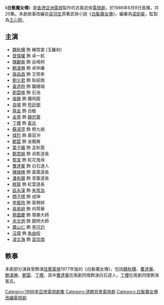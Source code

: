 {{Otheruses|白髮魔女傳 (消歧義)}}
{{亞視劇集 
| 中文劇名 = 白髮魔女傳
| 英文劇名 = The Invincible Snowy Hair Woman
| 圖像 =
| 製作年份 = 1986年
| 國家 = {{BHKG}}
| 海外推出日期 =
| aTV-11首播日期 = 1986年6月9日
| aTV-11首播時間 = 
| 監製 = [[王心慰|王心慰]]
| 編導 = {{nowrap|[[陳太源|陳太源]]、[[王偉仁|王偉仁]]、[[鄧志傑|鄧志傑]]、[[朱奕龍_(導演)|朱奕龍]]}}
| 助理編導 = {{nowrap|[[張健偉|張健偉]]、[[何志光_(導演)|何志光]]、[[黃裕文|黃裕文]]、[[高先明|高先明]]}}
| 編審 = [[梁劍豪|梁劍豪]]
| 編劇 = {{nowrap|[[梁志明|梁志明]]、[[莫淑娥|莫淑娥]]、[[林兆強|林兆強]]、[[張國源|張國源]]、<br/>[[鄭幼卿|鄭幼卿]]、[[梁劍豪|梁劍豪]]}}
| 集數 = 20
| 劇種 = 古裝武俠
| 製作統籌 = [[梁展基|梁展基]]
| 主演 = {{nowrap|[[魏秋樺|魏秋樺]]、[[曾偉權|曾偉權]]、[[陳觀泰|陳觀泰]]、[[黃造時|黃造時]]、<br/>[[劉少君|劉少君]]、[[曹達華|曹達華]]}}
| 主題曲 = 白髮魔女傳
| 作曲 = [[楊道火|楊道火]]
| 填詞 = [[卡龍|卡龍]]
| 主唱 = [[斑斑|斑斑]]
| 插曲 = 天真風趣的
| 作曲3 = [[楊道火|楊道火]]
| 填詞3 = [[鍾繼昌|鍾繼昌]]
| 主唱3 = [[斑斑|斑斑]]
}}
《'''白髮魔女傳'''》是[[香港|香港]][[亞洲電視|亞洲電視]]製作的古裝武俠[[電視劇|電視劇]]，於1986年6月9日首播，共20集。本劇故事改編自[[梁羽生|梁羽生]]原著武俠小說《[[白髮魔女傳|白髮魔女傳]]》，編審為[[梁劍豪|梁劍豪]]，監製為[[王心慰|王心慰]]。

== 主演 ==
*[[魏秋樺|魏秋樺]] 飾 練霓裳 (玉羅剎)
*[[曾偉權|曾偉權]] 飾 卓一航
*[[陳觀泰|陳觀泰]] 飾 岳鳴柯
*[[鮑漢琳|鮑漢琳]] 飾 卓仲廉
*[[唐品昌|唐品昌]] 飾 王照希
*[[劉少君|劉少君]] 飾 耿紹南
*[[黃造時|黃造時]] 飾 鐵珊瑚
*[[劉雲峰_(香港演員)|劉雲峰]] 飾 石浩
*[[張錚_(香港)|張錚]] 飾 鐵飛龍
*[[良鳴|良鳴]] 飾 [[熊廷弼|熊廷弼]]
*[[蔣金|蔣金]] 飾 白敏
*[[金童_(香港演員)|金童]] 飾 [[魏忠賢|魏忠賢]]
*[[丁櫻|丁櫻]] 飾 [[客氏|客氏]]
*[[蘇淑萍|蘇淑萍]] 飾 穆九娘
*[[煒烈|煒烈]] 飾 慕容沖
*[[鄭雷|鄭雷]] 飾 金獨異
*[[葉子媚|葉子媚]] 飾 孟秋霞
*[[鄭君綿|鄭君綿]] 飾 貞乾道長
*[[黎宣|黎宣]] 飾 紅花鬼母
*[[曹達華|曹達華]] 飾 白石道人
*[[陳植槐|陳植槐]] 飾 黃葉道長
*[[潘有聲|潘有聲]] 飾 青簑道長
*[[敖龍|敖龍]] 飾 紅雲道長
*[[區永漢|區永漢]] 飾 [[朱常洛|朱常洛]]
*[[關子標|關子標]] 飾 成坤
*[[李嘉玲|李嘉玲]] 飾 客聘婷
*[[吳紫妍|吳紫妍]] 飾 何萼華
*[[蔡國慶_(香港)|蔡國慶]] 飾 尊勝大師
*[[余文炳|余文炳]] 飾 鏡明大師
*[[蕭山仁|蕭山仁]] 飾 [[李可灼|李可灼]]
*[[汪偉_(香港演員)|汪偉]] 飾 [[朱由校|朱由校]]
*[[凌文海|凌文海]] 飾 [[袁崇煥|袁崇煥]]

== 軼事 ==
本劇部分演員曾飾演[[佳藝電視|佳藝電視]]1977年版的《白髮魔女傳》，包括[[魏秋樺|魏秋樺]]、[[曹達華|曹達華]]、[[鮑漢琳|鮑漢琳]]、[[鄭雷|鄭雷]]、[[丁櫻|丁櫻]]，其中[[曹達華|曹達華]]在兩劇同樣飾演白石道人，[[丁櫻|丁櫻]]在兩劇同樣飾演客氏。

[[Category:1986年亞視電視劇集|Category:1986年亞視電視劇集]]
[[Category:清朝背景電視劇|Category:清朝背景電視劇]]
[[Category:白髮魔女傳改編電視劇|Category:白髮魔女傳改編電視劇]]